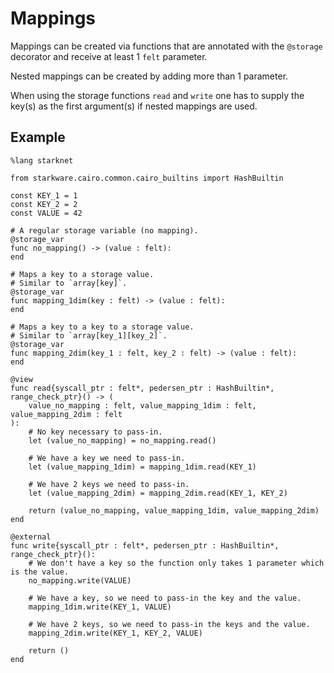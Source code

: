 # Mappings

Mappings can be created via functions that are annotated with the `@storage` decorator and receive at least 1 `felt` parameter.

Nested mappings can be created by adding more than 1 parameter.

When using the storage functions `read` and `write` one has to supply the key(s) as the first argument(s) if nested mappings are used.

## Example

```cairo
%lang starknet

from starkware.cairo.common.cairo_builtins import HashBuiltin

const KEY_1 = 1
const KEY_2 = 2
const VALUE = 42

# A regular storage variable (no mapping).
@storage_var
func no_mapping() -> (value : felt):
end

# Maps a key to a storage value.
# Similar to `array[key]`.
@storage_var
func mapping_1dim(key : felt) -> (value : felt):
end

# Maps a key to a key to a storage value.
# Similar to `array[key_1][key_2]`.
@storage_var
func mapping_2dim(key_1 : felt, key_2 : felt) -> (value : felt):
end

@view
func read{syscall_ptr : felt*, pedersen_ptr : HashBuiltin*, range_check_ptr}() -> (
    value_no_mapping : felt, value_mapping_1dim : felt, value_mapping_2dim : felt
):
    # No key necessary to pass-in.
    let (value_no_mapping) = no_mapping.read()

    # We have a key we need to pass-in.
    let (value_mapping_1dim) = mapping_1dim.read(KEY_1)

    # We have 2 keys we need to pass-in.
    let (value_mapping_2dim) = mapping_2dim.read(KEY_1, KEY_2)

    return (value_no_mapping, value_mapping_1dim, value_mapping_2dim)
end

@external
func write{syscall_ptr : felt*, pedersen_ptr : HashBuiltin*, range_check_ptr}():
    # We don't have a key so the function only takes 1 parameter which is the value.
    no_mapping.write(VALUE)

    # We have a key, so we need to pass-in the key and the value.
    mapping_1dim.write(KEY_1, VALUE)

    # We have 2 keys, so we need to pass-in the keys and the value.
    mapping_2dim.write(KEY_1, KEY_2, VALUE)

    return ()
end
```
